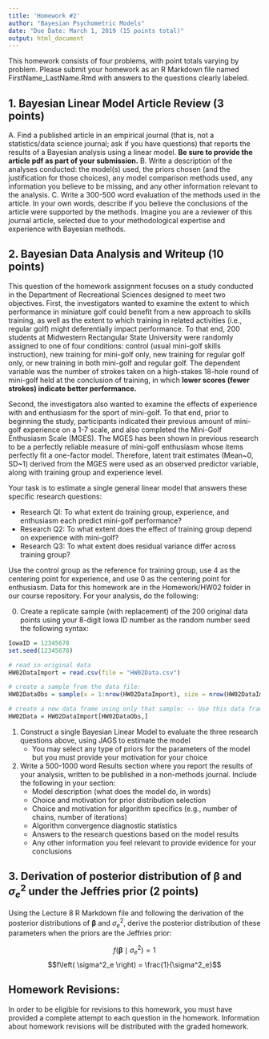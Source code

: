 ```yaml
---
title: 'Homework #2'
author: "Bayesian Psychometric Models"
date: "Due Date: March 1, 2019 (15 points total)"
output: html_document
---
```


This homework consists of four problems, with point totals varying by problem. Please submit your homework as an R Markdown file named FirstName_LastName.Rmd with answers to the questions clearly labeled. 

## 1. Bayesian Linear Model Article Review (3 points)

A. Find a published article in an empirical journal (that is, not a statistics/data science journal; ask if you have questions) that reports the results of a Bayesian analysis using a linear model. **Be sure to provide the article pdf as part of your submission.**
B. Write a description of the analyses conducted: the model(s) used, the priors chosen (and the justification for those choices), any model comparison methods used, any information you believe to be missing, and any other information relevant to the analysis.
C. Write a 300-500 word evaluation of the methods used in the article. In your own words, describe if you believe the conclusions of the article were supported by the methods. Imagine you are a reviewer of this journal article, selected due to your methodological expertise and experience with Bayesian methods.

## 2. Bayesian Data Analysis and Writeup (10 points)

This question of the homework assignment focuses on a study conducted in the Department of Recreational Sciences designed to meet two objectives. First, the investigators wanted to examine the extent to which performance in miniature golf could benefit from a new approach to skills training, as well as the extent to which training in related activities (i.e., regular golf) might deferentially impact performance. To	that end, 200 students at Midwestern Rectangular State University were randomly	assigned to one of four conditions: control (usual mini-golf skills instruction), new training for mini-golf only, new training for regular golf only, or new training in both mini-golf and regular golf. The dependent variable was the number of strokes taken on a high-stakes 18-hole round of mini-golf held at the conclusion of training, in which **lower scores (fewer strokes) indicate better performance.**

Second, the investigators also wanted to examine the effects of experience with and enthusiasm for the sport of mini-golf. To that end, prior to beginning the study, participants indicated their previous amount of mini-golf experience on a 1-7 scale, and also completed the Mini-Golf Enthusiasm Scale (MGES). The MGES has been shown in previous research to be a perfectly reliable measure of mini-golf enthusiasm whose items perfectly fit a one-factor model. Therefore, latent trait estimates (Mean~0, SD~1) derived from the MGES were used as an observed predictor variable, along with training group and experience level.

Your task is to estimate a single general linear model that answers these specific research questions: 

- Research Ql: To what extent do training group, experience, and enthusiasm each predict mini-golf performance?
- Research Q2: To what extent does the effect of training group depend on experience with mini-golf?
- Research Q3: To what extent does residual variance differ across training group?

Use the control group as the reference for training group, use 4 as the centering point for experience, and use 0 as the centering point for enthusiasm. Data for this homework are in the Homework/HW02 folder in our course repository. For your analysis, do the following:

0. Create a replicate sample (with replacement) of the 200 original data points using your 8-digit Iowa ID number as the random number seed the following syntax:
```r
IowaID = 12345678
set.seed(12345678)

# read in original data
HW02DataImport = read.csv(file = "HW02Data.csv")

# create a sample from the data file:
HW02DataObs = sample(x = 1:nrow(HW02DataImport), size = nrow(HW02DataImport), replace = TRUE)

# create a new data frame using only that sample: -- Use this data frame in all analyses
HW02Data = HW02DataImport[HW02DataObs,]

```

1. Construct a single Bayesian Linear Model to evaluate the three research questions above, using JAGS to estimate the model
    - You may select any type of priors for the parameters of the model but you must provide your motivation for your choice
2. Write a 500-1000 word Results section where you report the results of your analysis, written to be published in a non-methods journal. Include the following in your section:
    - Model description (what does the model do, in words)
    - Choice and motivation for prior distribution selection
    - Choice and motivation for algorithm specifics (e.g., number of chains, number of iterations)
    - Algorithm convergence diagnostic statistics
    - Answers to the research questions based on the model results
    - Any other information you feel relevant to provide evidence for your conclusions


## 3. Derivation of posterior distribution of $\boldsymbol{\beta}$ and $\sigma^2_e$ under the Jeffries prior (2 points)

Using the Lecture 8 R Markdown file and following the derivation of the posterior distributions of $\boldsymbol{\beta}$ and $\sigma^2_e$, derive the posterior distribution of these parameters when the priors are the Jeffries prior:

$$f\left(\boldsymbol{\beta} \mid \sigma^2_e \right) = 1$$
$$f\left( \sigma^2_e \right) = \frac{1}{\sigma^2_e}$$

## Homework Revisions:

In order to be eligible for revisions to this homework, you must have provided a complete attempt to each question in the homework. Information about homework revisions will be distributed with the graded homework.


